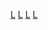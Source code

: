 {{catmore}}
{{Commonscat|Lie groups}}

[[Category:群论|L]]
[[Category:微分几何|L]]
[[Category:流形|L]]
[[Category:拓扑群|L]]